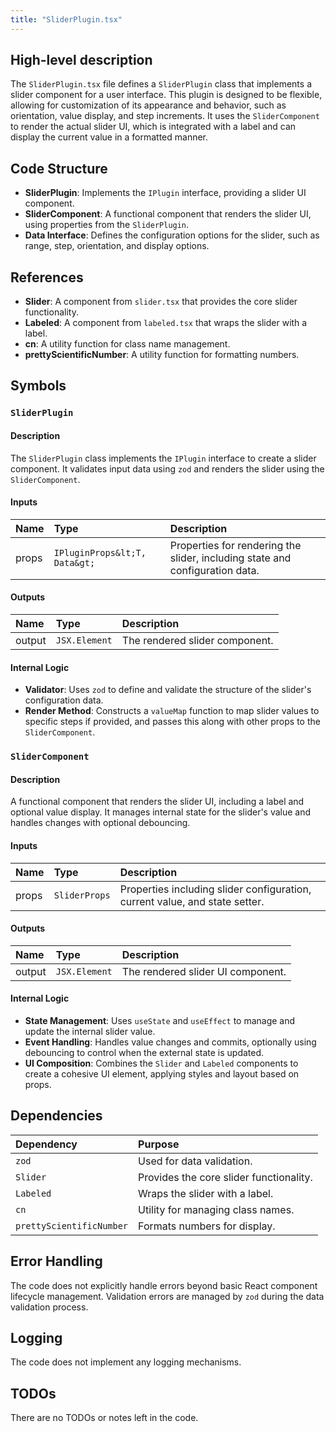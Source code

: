 ```yaml
---
title: "SliderPlugin.tsx"
---
```


## High-level description

The `SliderPlugin.tsx` file defines a `SliderPlugin` class that implements a slider component for a user interface. This plugin is designed to be flexible, allowing for customization of its appearance and behavior, such as orientation, value display, and step increments. It uses the `SliderComponent` to render the actual slider UI, which is integrated with a label and can display the current value in a formatted manner.

## Code Structure

- **SliderPlugin**: Implements the `IPlugin` interface, providing a slider UI component.
- **SliderComponent**: A functional component that renders the slider UI, using properties from the `SliderPlugin`.
- **Data Interface**: Defines the configuration options for the slider, such as range, step, orientation, and display options.

## References

- **Slider**: A component from `slider.tsx` that provides the core slider functionality.
- **Labeled**: A component from `labeled.tsx` that wraps the slider with a label.
- **cn**: A utility function for class name management.
- **prettyScientificNumber**: A utility function for formatting numbers.

## Symbols

### `SliderPlugin`
#### Description
The `SliderPlugin` class implements the `IPlugin` interface to create a slider component. It validates input data using `zod` and renders the slider using the `SliderComponent`.

#### Inputs
| Name | Type | Description |
|:-----|:-----|:------------|
| props | `IPluginProps&lt;T, Data&gt;` | Properties for rendering the slider, including state and configuration data. |

#### Outputs
| Name | Type | Description |
|:-----|:-----|:------------|
| output | `JSX.Element` | The rendered slider component. |

#### Internal Logic
- **Validator**: Uses `zod` to define and validate the structure of the slider's configuration data.
- **Render Method**: Constructs a `valueMap` function to map slider values to specific steps if provided, and passes this along with other props to the `SliderComponent`.

### `SliderComponent`
#### Description
A functional component that renders the slider UI, including a label and optional value display. It manages internal state for the slider's value and handles changes with optional debouncing.

#### Inputs
| Name | Type | Description |
|:-----|:-----|:------------|
| props | `SliderProps` | Properties including slider configuration, current value, and state setter. |

#### Outputs
| Name | Type | Description |
|:-----|:-----|:------------|
| output | `JSX.Element` | The rendered slider UI component. |

#### Internal Logic
- **State Management**: Uses `useState` and `useEffect` to manage and update the internal slider value.
- **Event Handling**: Handles value changes and commits, optionally using debouncing to control when the external state is updated.
- **UI Composition**: Combines the `Slider` and `Labeled` components to create a cohesive UI element, applying styles and layout based on props.

## Dependencies

| Dependency | Purpose |
|:-----------|:--------|
| `zod` | Used for data validation. |
| `Slider` | Provides the core slider functionality. |
| `Labeled` | Wraps the slider with a label. |
| `cn` | Utility for managing class names. |
| `prettyScientificNumber` | Formats numbers for display. |

## Error Handling

The code does not explicitly handle errors beyond basic React component lifecycle management. Validation errors are managed by `zod` during the data validation process.

## Logging

The code does not implement any logging mechanisms.

## TODOs

There are no TODOs or notes left in the code.
